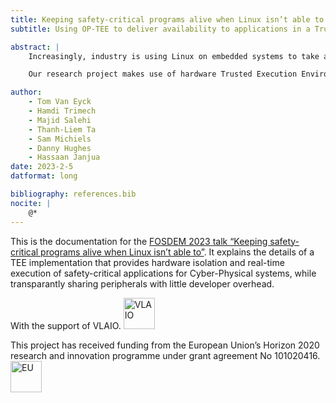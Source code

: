 ```yaml
---
title: Keeping safety-critical programs alive when Linux isn’t able to
subtitle: Using OP-TEE to deliver availability to applications in a Trusted Execution Environment.

abstract: |
    Increasingly, industry is using Linux on embedded systems to take advantage of its flexibility and existing (open source) functionality. This allows them to connect Cyber-Physical Systems, which have stringent safety requirements, to the Internet so that they can do remote management and monitoring. However, the flip side of the flexibility coin is decreased availability. Not only can a lot more go wrong in such a complex operating system, if an attacker would be able to get root access on such systems, all bets are off.

    Our research project makes use of hardware Trusted Execution Environments (TEE), now readily available on even low-end commodity devices, to provide a secure and always available execution context for safety-critical programs. By integrating a real-time scheduler inside of OP-TEE OS running in an Arm TrustZone TEE, it is possible to safeguard the real-time execution requirements of these programs, even under the influence of Linux kernel panics and remote attackers with root privileges. This presentation will explain the system architecture that resulted from our research, its implementation on a common Arm processor and a quick demo showcasing the core functionality.

author:
    - Tom Van Eyck
    - Hamdi Trimech
    - Majid Salehi
    - Thanh-Liem Ta
    - Sam Michiels
    - Danny Hughes
    - Hassaan Janjua
date: 2023-2-5
datformat: long

bibliography: references.bib
nocite: |
    @*
---
```


<!-- ## Preface -->

This is the documentation for the [FOSDEM 2023 talk "Keeping safety-critical programs alive when Linux isn’t able to"](https://fosdem.org/2023/schedule/event/cc_mrtee/). It explains the details of a TEE implementation that provides hardware isolation and real-time execution of safety-critical applications for Cyber-Physical systems, while transparantly sharing peripherals with little developer overhead.

With the support of VLAIO. [![VLAIO](figures/vlaio.png){height=50}](https://vlaio.be)

This project has received funding from the European Union's Horizon 2020 research and innovation programme under grant agreement No 101020416. [![EU](figures/eu.jpg){height=50}](https://cordis.europa.eu/project/id/101020416)

